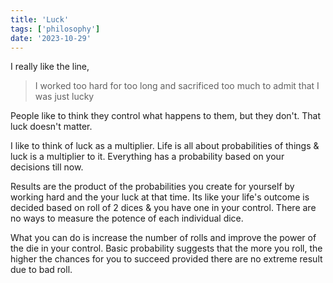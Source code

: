 ```yaml
---
title: 'Luck'
tags: ['philosophy']
date: '2023-10-29'
---
```


I really like the line,

> I worked too hard for too long and sacrificed too much to admit that I was just lucky

People like to think they control what happens to them, but they don't. That luck doesn't matter.

I like to think of luck as a multiplier. Life is all about probabilities of things & luck is a multiplier to it. Everything has a probability based on your decisions till now.

Results are the product of the probabilities you create for yourself by working hard and the your luck at that time. Its like your life's outcome is decided based on roll of 2 dices & you have one in your control. There are no ways to measure the potence of each individual dice.

What you can do is increase the number of rolls and improve the power of the die in your control. Basic probability suggests that the more you roll, the higher the chances for you to succeed provided there are no extreme result due to bad roll.